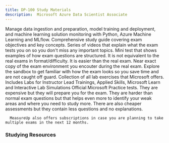 ```yaml
---
title: DP-100 Study Materials
description:  Microsoft Azure Data Scientist Associate
---
```


<Card title="Get Started" icon="star"> 
  <LinkCard title="Exam DP-100: Microsoft Azure Data Scientist Associate" href="https://learn.microsoft.com/en-us/credentials/certifications/azure-data-scientist/?WT.mc_id=studentamb_165290" target="_blank"/>
Manage data ingestion and preparation, model training and deployment, and machine learning solution monitoring with Python, Azure Machine Learning and MLflow.  <LinkCard title="DP-100 Study Guide" href="https://learn.microsoft.com/credentials/certifications/resources/study-guides/dp-100?WT.mc_id=studentamb_165290" target="_blank"/>
      Comprehensive study guide covering exam objectives and key concepts.
  <LinkCard title="Exam Readiness Zone" href="https://learn.microsoft.com/en-us/shows/exam-readiness-zone/preparing-for-dp-100-design-and-prepare-a-machine-learning-solution-1-of-4?WT.mc_id=studentamb_165290" target="_blank"/>
      Series of videos that explain what the exam tests you on so you don't miss any important topics.
  <LinkCard title="Practice Assessment" href="https://learn.microsoft.com/certifications/exams/dp-100/practice/assessment?assessment-type=practice&assessmentId=62&WT.mc_id=studentamb_165290" target="_blank"/>
      Mini test that shows examples of how exam questions are structured. It is not equivalent to the real exams in format/difficulty. It is easier than the real exam.
  <LinkCard title="Exam Sandbox" href="https://aka.ms/examdemo" target="_blank"/>
      Near exact copy of the exam environment you encouter during the real exam. Explore the sandbox to get familiar with how the exam looks so you save time and are not caught off guard. 
  <LinkCard title="GitHub Labs" href="https://aka.ms/dp100labs" target="_blank"/>
      Collection of all lab exercises that Microsoft offers. Includes Labs for Instructor Lead Trainings, Applied Skills, Microsoft Learn and Interactive Lab Simulations
</Card>

<Card title="MeasureUp Practice Tests" icon="open-book"> 
<CardGrid>
  <LinkCard title="MeasureUp Assessment" href="https://www.measureup.com/assessment-dp-100-designing-and-implementing-a-data-science-solution-on-azure.html#u44" target="_blank"/>
  <LinkCard title="MeasureUp Practice Test" href="https://www.measureup.com/microsoft-practice-test-dp-100-designing-and-implementing-a-data-science-solution-on-azure.html#u44" target="_blank"/>
</CardGrid>
  <LinkCard title="MeasureUp Subscriptions" href="https://www.measureup.com/subscription-plans-for-individuals#u44" target="_blank"/>
      Official Microsoft Practice tests. They are expensive but they will prepare you for the exam. They are harder than normal exam questions but that helps 
      even more to identify your weak areas and where you need to study more. There are also cheaper assessments but they contain less questions and no explanations.

      MeasureUp also offers subscriptions in case you are planning to take multiple exams in the next 12 months. 
</Card>

### Studying Resources

<Tabs>

  <TabItem label="Text">
  <CardGrid>
    <LinkCard title="Microsoft Learn" href="https://learn.microsoft.com/certifications/exams/dp-100?WT.mc_id=studentamb_165290" target="_blank"/>
  </CardGrid>
  </TabItem>

  <TabItem label="Videos">
  <CardGrid>
    <LinkCard title="On Demand Instructor-led Training Series" href="https://learn.microsoft.com/en-us/shows/on-demand-instructor-led-training-series/?terms=DP-100&WT.mc_id=studentamb_165290" target="_blank"/>
    <LinkCard title="Microsoft Enterprise Skills Initiative Intructor-led course" href="https://esi.microsoft.com/Search?q=DP-100&avail=Available&learningoption=Advanced+Role+Based" target="_blank"/>
  </CardGrid>
  </TabItem>

  <TabItem label="Paid">
  <CardGrid>
    <LinkCard title="Pluralsight Course" href="https://www.pluralsight.com/paths/microsoft-exam-dp-100-designing-and-implementing-a-data-science-solution-on-azure" target="_blank"/>
    <LinkCard title="Microsoft's Official Coursera Course" href="https://www.coursera.org/professional-certificates/azure-data-scientist" target="_blank"/>
  </CardGrid>
  </TabItem>

  <TabItem label="Tests">
  <CardGrid>
    <LinkCard title="Microsoft Learn Practice Assessment" href="https://learn.microsoft.com/certifications/exams/dp-100/practice/assessment?assessment-type=practice&assessmentId=62&WT.mc_id=studentamb_165290" target="_blank"/>
    <LinkCard title="MeasureUp Assessment" href="https://www.measureup.com/assessment-az-900-microsoft-azure-fundamentals.html#u44" target="_blank"/>
    <LinkCard title="MeasureUp Practice Tests" href="https://www.measureup.com/microsoft-practice-test-dp-100-designing-and-implementing-a-data-science-solution-on-azure.html#u44" target="_blank"/>
  </CardGrid>
  </TabItem>

  <TabItem label="Misc">
  <CardGrid>
    <LinkCard title="Microsoft Azure Free Account" href="https://azure.microsoft.com/en-us/offers/ms-azr-0044p?WT.mc_id=studentamb_165290" target="_blank"/> 
  </CardGrid>
  </TabItem>
</Tabs>
